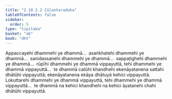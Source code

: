 ```yaml
---
title: "2.10.2.2 Cūḷantaraduka"
tableOfContents: false
sidebar:
  order: 5
type: "tipitaka"
basket: "ab"
book: "dht"
---
```



<DynamicBreadcrumb />

<Division number="390" book="dht" bookNo="31" page="71">

<Paragraph number="480" book="dht">
Appaccayehi dhammehi ye dhammā…  asaṅkhatehi dhammehi ye dhammā…  sanidassanehi dhammehi ye dhammā…  sappaṭighehi dhammehi ye dhammā…  rūpīhi dhammehi ye dhammā vippayuttā, tehi dhammehi ye dhammā vippayuttā…  te dhammā catūhi khandhehi ekenāyatanena sattahi dhātūhi vippayuttā; ekenāyatanena ekāya dhātuyā kehici vippayuttā.
</Paragraph>

</Division>
<Division number="391" book="dht" bookNo="31" page="71">

<Paragraph number="481" book="dht">
Lokuttarehi dhammehi ye dhammā vippayuttā, tehi dhammehi ye dhammā vippayuttā…  te dhammā na kehici khandhehi na kehici āyatanehi chahi dhātūhi vippayuttā.
</Paragraph>
</Division>